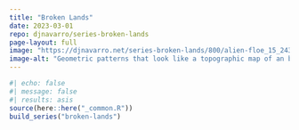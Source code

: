 ```yaml
---
title: "Broken Lands"
date: 2023-03-01
repo: djnavarro/series-broken-lands
page-layout: full
image: "https://djnavarro.net/series-broken-lands/800/alien-floe_15_2433.png"
image-alt: "Geometric patterns that look like a topographic map of an brown textured alien coastline against a pale off white sea"
---
```

   
::: {.grid}
  
```r
#| echo: false
#| message: false
#| results: asis
source(here::here("_common.R"))
build_series("broken-lands")
```
   
:::
   
